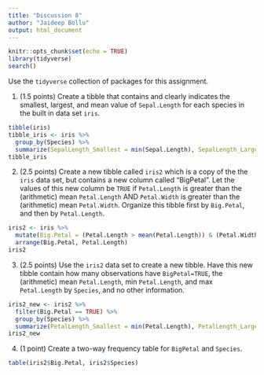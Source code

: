```yaml
---
title: "Discussion 8"
author: "Jaideep Bollu"
output: html_document
---
```


```r
knitr::opts_chunk$set(echo = TRUE)
library(tidyverse)
search()
```

Use the `tidyverse` collection of packages for this assignment.

1) (1.5 points)  Create a tibble that contains and clearly indicates the smallest, largest, and mean value of `Sepal.Length` for each species in the built in data set `iris`. 

```r
tibble(iris)
tibble_iris <- iris %>% 
  group_by(Species) %>%
  summarize(SepalLength_Smallest = min(Sepal.Length), SepalLength_Largest = max(Sepal.Length), SepalLength_Mean = mean(Sepal.Length))
tibble_iris
```

2) (2.5 points)  Create a new tibble called `iris2` which is a copy of the the `iris` data set, but contains a new column called "BigPetal".  Let the values of this new column be  `TRUE` if `Petal.Length` is greater than the (arithmetic) mean `Petal.Length` AND `Petal.Width` is greater than the (arithmetic) mean `Petal.Width`. Organize this tibble first by `Big.Petal`, and then by `Petal.Length`. 

```r
iris2 <- iris %>%
  mutate(Big.Petal = (Petal.Length > mean(Petal.Length)) & (Petal.Width > mean(Petal.Width))) %>%
  arrange(Big.Petal, Petal.Length)
iris2
```

3) (2.5 points) Use the `iris2` data set to create a new tibble.  Have this new tibble contain how many observations have `BigPetal=TRUE`, the (arithmetic) mean `Petal.Length`, min `Petal.Length`, and max `Petal.Length` by `Species`, and no other information.

```r
iris2_new <- iris2 %>%
  filter(Big.Petal == TRUE) %>% 
  group_by(Species) %>%
  summarize(PetalLength_Smallest = min(Petal.Length), PetalLength_Largest = max(Petal.Length), PetalLength_Mean = mean(Petal.Length), BigPetalTrue_Count = n())
iris2_new
```

4) (1 point) Create a two-way frequency table for `BigPetal` and `Species`. 

```r
table(iris2$Big.Petal, iris2$Species)
```

